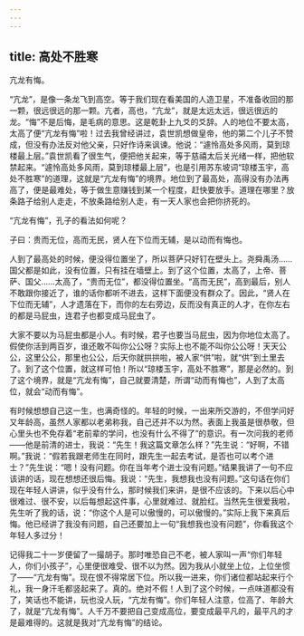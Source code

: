 ```yaml
---
---
---
```

title: 高处不胜寒
---




亢龙有悔。

“亢龙”，是像一条龙飞到高空。等于我们现在看美国的人造卫星，不准备收回的那一颗，很远很远的那一颗。亢者，高也，“亢龙”，就是太远太远，很远很远的龙。“悔”不是后悔，是毛病的意思。这是乾卦上九爻的爻辞。人的地位不要太高，太高了便“亢龙有悔”啦！过去我曾经讲过，袁世凯想做皇帝，他的第二个儿子不赞成，但没有办法反对他父亲，只好作诗来讽谏。他说：“遽怜高处多风雨，莫到琼楼最上层。”袁世凯看了很生气，便把他关起来，等于慈禧太后关光绪一样，把他软禁起来。“遽怜高处多风雨，莫到琼楼最上层”，也是引用苏东坡词“琼楼玉宇，高处不胜寒”的道理，这就是“亢龙有悔”的境界。地位到了最高处，高得没有办法再高了，便是最难处，等于做生意赚钱到某一个程度，赶快要放手。道理在哪里？放条路子给别人走走，不放条路给别人走，有一天人家也会把你挤死的。

“亢龙有悔”，孔子的看法如何呢？

子曰：贵而无位，高而无民，贤人在下位而无辅，是以动而有悔也。

人到了最高处的时候，便没得位置坐了，所以菩萨只好钉在壁头上。尧舜禹汤……国父都是如此，没有位置，只有挂在墙壁上。到了这个位置，太高了，上帝、菩萨、国父……太高了，“贵而无位”，都没得位置坐。“高而无民”，高到最后，别人不敢跟你接近了，谁的话你都听不进去，这样下面便没有群众了。因此，“贤人在下位而无辅”，人才遗落在下，而你的左右旁边，反而没有真正的人才，在你左右的都是马屁虫，连君子也都变成马屁虫了。

大家不要以为马屁虫都是小人。有时候，君子也要当马屁虫，因为你地位太高了。假使你活到两百岁，谁还敢不叫你公公呀？实际上也不能不叫你公公呀！天天公公，这里公公，那里也公公，后天你就拱拱啦，被人家“供”啦，就“供”到土里去了。到了这个位置，就这样可怕！所以“琼楼玉宇，高处不胜寒”，那是必然的。到了这个境界，就是“亢龙有悔”，自己就要清楚，所谓“动而有悔也”，人到了太高位，就会“动而有悔”。

有时候想想自己这一生，也满奇怪的。年轻的时候，一出来所交游的，不但学问好又年龄高，虽然人家都以老弟称我，自己还并不以为然。表面上我虽是很恭敬，但心里头也不免存着“老前辈的学问，也没有什么不得了”的意识。有一次问我的老师——他是前清的进士，我说：“先生！我这篇文章怎么样？”先生说：“好啊，不错啊。”我说：“假若我跟老师生在同时，跟先生一起去考试，是否也可以考个进士？”先生说：“嗯！没有问题。你在当年考个进士没有问题。”结果我讲了一句不应该讲的话，现在想想还很后悔。我说：“先生，我想我也没有问题。”这句话在你们现在年轻人讲讲，似乎没有什么，那时候我们来讲，是很不应该的。下来以后心中很难过、很不安，以后每想起这件事，心里就难过、就脸红。当然先生很爱我啦，先生听了我的话，说：“你这个人是可以傲慢的，可以傲慢的。”实际上我下来真后悔。他已经讲了我没有问题，自己还要加上一句“我想我也没有问题”，你看我这个年轻人多过分！

记得我二十一岁便留了一撮胡子。那时唯恐自己不老，被人家叫一声“你们年轻人，你们小孩子”，心里便很难受、很不以为然。因为我从小就坐上位，上位坐惯了——“亢龙有悔”。现在恨不得常居下位。所以我一进来，你们诸位都站起来行个礼，我一身汗毛都竖起来了。真的。绝对不假！人到了这个时候，一点味道都没有了，笑话也不能讲，玩也没人玩，“亢龙有悔”。你们年轻人注意，位高了、年龄大了，就是“亢龙有悔”。人千万不要把自己变成高位，要变成最平凡的，最平凡的才是最难得的。这就是我对“亢龙有悔”的结论。